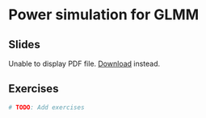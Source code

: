 # Power simulation for GLMM

## Slides

```{=html}
<object data="../slides/08_power_simulation/08_power_simulation.pdf" type="application/pdf" width="100%" height="500px">
  <p>
    Unable to display PDF file. <a href="../08_power_simulation/08_power_simulation.pdf">Download</a> instead.
  </p>
</object>
```

## Exercises

```r
# TODO: Add exercises
```

